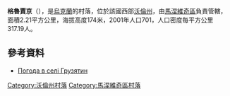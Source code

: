 {{coord|51|5|46|N|25|26|29|E|scale:30000|display=title}}

'''格魯賈京'''（{{lang-uk|Грузятин}}），是[[烏克蘭|烏克蘭]]的村落，位於該國西部[[沃倫州|沃倫州]]，由[[馬涅維奇區|馬涅維奇區]]負責管轄，面積2.21平方公里，海拔高度174米，2001年人口701，人口密度每平方公里317.19人。

==參考資料==
* [http://weather.in.ua/ua/volynskaja/6054 Погода в селі Грузятин] {{Wayback|url=http://weather.in.ua/ua/volynskaja/6054 |date=20160305220059 }}

[[Category:沃倫州村落|Category:沃倫州村落]]
[[Category:馬涅維奇區村落|Category:馬涅維奇區村落]]


{{Volyn-geo-stub}}